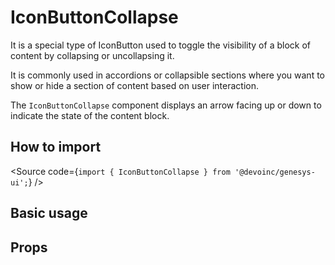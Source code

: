 

<Meta of={Stories} />

# IconButtonCollapse

It is a special type of IconButton used to toggle the
visibility of a block of content by collapsing or uncollapsing it.

It is commonly used in accordions or collapsible sections where you want to show
or hide a section of content based on user interaction.

The `IconButtonCollapse` component displays an arrow facing up or down to indicate the state of the
content block.

## How to import

<Source code={`import { IconButtonCollapse } from '@devoinc/genesys-ui';`} />

## Basic usage

<Canvas of={Stories.Playground} />

## Props

<ArgTypes of={Stories} />
